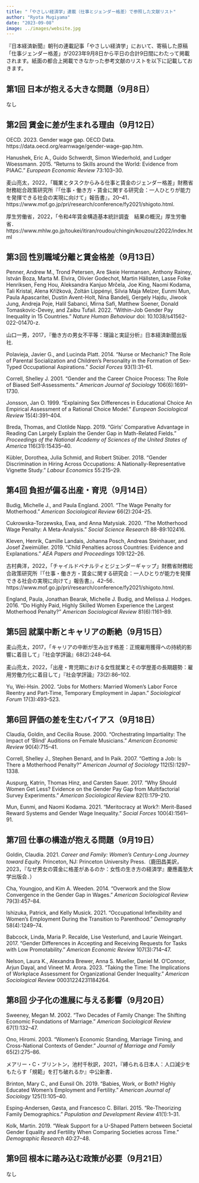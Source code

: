 ```yaml
---
title: "「やさしい経済学」連載（仕事とジェンダー格差）で参照した文献リスト"
author: "Ryota Mugiyama"
date: "2023-09-08"
image: ../images/website.jpg
---
```


『日本経済新聞』朝刊の連載記事「やさしい経済学」において、寄稿した原稿「仕事ジェンダー格差」が2023年9月8日から平日の合計9日間にわたって掲載されます。紙面の都合上掲載できなかった参考文献のリストを以下に記載しておきます。

## 第1回 日本が抱える大きな問題（9月8日）

なし

## 第2回 賃金に差が生まれる理由（9月12日）

OECD. 2023. Gender wage gap. OECD Data. https://data.oecd.org/earnwage/gender-wage-gap.htm.

Hanushek, Eric A., Guido Schwerdt, Simon Wiederhold, and Ludger Woessmann. 2015. "Returns to Skills around the World: Evidence from PIAAC." *European Economic Review* 73:103--30.

麦山亮太，2022，「職業とタスクからみる仕事と賃金のジェンダー格差」財務省財務総合政策研究所『「仕事・働き方・賃金に関する研究会：一人ひとりが能力を発揮できる社会の実現に向けて」報告書』，20--41．https://www.mof.go.jp/pri/research/conference/fy2021/shigoto.html.

厚生労働省，2022，「令和4年賃金構造基本統計調査　結果の概況」厚生労働省．https://www.mhlw.go.jp/toukei/itiran/roudou/chingin/kouzou/z2022/index.html


## 第3回 性別職域分離と賃金格差（9月13日）

Penner, Andrew M., Trond Petersen, Are Skeie Hermansen, Anthony Rainey, István Boza, Marta M. Elvira, Olivier Godechot, Martin Hällsten, Lasse Folke Henriksen, Feng Hou, Aleksandra Kanjuo Mrčela, Joe King, Naomi Kodama, Tali Kristal, Alena Křížková, Zoltán Lippényi, Silvia Maja Melzer, Eunmi Mun, Paula Apascaritei, Dustin Avent-Holt, Nina Bandelj, Gergely Hajdu, Jiwook Jung, Andreja Poje, Halil Sabanci, Mirna Safi, Matthew Soener, Donald Tomaskovic-Devey, and Zaibu Tufail. 2022. "Within-Job Gender Pay Inequality in 15 Countries." *Nature Human Behaviour* doi: 10.1038/s41562-022-01470-z.

山口一男，2017，『働き方の男女不平等：理論と実証分析』日本経済新聞出版社.

Polavieja, Javier G., and Lucinda Platt. 2014. "Nurse or Mechanic? The Role of Parental Socialization and Children's Personality in the Formation of Sex-Typed Occupational Aspirations." *Social Forces* 93(1):31--61.

Correll, Shelley J. 2001. "Gender and the Career Choice Process: The Role of Biased Self‐Assessments." *American Journal of Sociology* 106(6):1691--1730.

Jonsson, Jan O. 1999. "Explaining Sex Differences in Educational Choice An Empirical Assessment of a Rational Choice Model." *European Sociological Review* 15(4):391--404.

Breda, Thomas, and Clotilde Napp. 2019. "Girls' Comparative Advantage in Reading Can Largely Explain the Gender Gap in Math-Related Fields." *Proceedings of the National Academy of Sciences of the United States of America* 116(31):15435--40.

Kübler, Dorothea, Julia Schmid, and Robert Stüber. 2018. "Gender Discrimination in Hiring Across Occupations: A Nationally-Representative Vignette Study." *Labour Economics* 55:215–29.

## 第4回 負担が偏る出産・育児（9月14日）

Budig, Michelle J., and Paula England. 2001. "The Wage Penalty for Motherhood." *American Sociological Review* 66(2):204--25.

Cukrowska-Torzewska, Ewa, and Anna Matysiak. 2020. "The Motherhood Wage Penalty: A Meta-Analysis." *Social Science Research* 88-89:102416.

Kleven, Henrik, Camille Landais, Johanna Posch, Andreas Steinhauer, and Josef Zweimüller. 2019. "Child Penalties across Countries: Evidence and Explanations." *AEA Papers and Proceedings* 109:122--26.

古村典洋，2022，「チャイルドペナルティとジェンダーギャップ」財務省財務総合政策研究所『「仕事・働き方・賃金に関する研究会：一人ひとりが能力を発揮できる社会の実現に向けて」報告書』，42--56．https://www.mof.go.jp/pri/research/conference/fy2021/shigoto.html.

England, Paula, Jonathan Bearak, Michelle J. Budig, and Melissa J. Hodges. 2016. "Do Highly Paid, Highly Skilled Women Experience the Largest Motherhood Penalty?" *American Sociological Review* 81(6):1161--89.

## 第5回 就業中断とキャリアの断絶（9月15日）

麦山亮太，2017，「キャリアの中断が生み出す格差：正規雇用獲得への持続的影響に着目して」『社会学評論』68(2):248--64.

麦山亮太，2022，「出産・育児期における女性就業とその学歴差の長期趨勢：雇用労働力化に着目して」『社会学評論』73(2):86--102.

Yu, Wei-Hsin. 2002. "Jobs for Mothers: Married Women's Labor Force Reentry and Part-Time, Temporary Employment in Japan." *Sociological Forum* 17(3):493--523.

## 第6回 評価の差を生むバイアス（9月18日）

Claudia, Goldin, and Cecilia Rouse. 2000. "Orchestrating Impartiality: The Impact of ‘Blind' Auditions on Female Musicians." *American Economic Review* 90(4):715--41.

Correll, Shelley J., Stephen Benard, and In Paik. 2007. "Getting a Job: Is There a Motherhood Penalty?" *American Journal of Sociology* 112(5):1297--1338.

Auspurg, Katrin, Thomas Hinz, and Carsten Sauer. 2017. "Why Should Women Get Less? Evidence on the Gender Pay Gap from Multifactorial Survey Experiments." *American Sociological Review* 82(1):179--210.

Mun, Eunmi, and Naomi Kodama. 2021. "Meritocracy at Work?: Merit-Based Reward Systems and Gender Wage Inequality." *Social Forces* 100(4):1561--91.

## 第7回 仕事の構造が抱える問題（9月19日）

Goldin, Claudia. 2021. *Career and Family: Women's Century-Long Journey toward Equity.* Princeton, NJ: Princeton University Press.（鹿田昌美訳，2023，『なぜ男女の賃金に格差があるのか：女性の生き方の経済学』慶應義塾大学出版会．）

Cha, Youngjoo, and Kim A. Weeden. 2014. "Overwork and the Slow Convergence in the Gender Gap in Wages." *American Sociological Review* 79(3):457--84.

Ishizuka, Patrick, and Kelly Musick. 2021. "Occupational Inflexibility and Women's Employment During the Transition to Parenthood." *Demography* 58(4):1249--74.

Babcock, Linda, Maria P. Recalde, Lise Vesterlund, and Laurie Weingart. 2017. "Gender Differences in Accepting and Receiving Requests for Tasks with Low Promotability." *American Economic Review* 107(3):714--47.

Nelson, Laura K., Alexandra Brewer, Anna S. Mueller, Daniel M. O'Connor, Arjun Dayal, and Vineet M. Arora. 2023. "Taking the Time: The Implications of Workplace Assessment for Organizational Gender Inequality." *American Sociological Review* 00031224231184264.

## 第8回 少子化の進展に与える影響（9月20日）

Sweeney, Megan M. 2002. "Two Decades of Family Change: The Shifting Economic Foundations of Marriage." *American Sociological Review* 67(1):132--47.

Ono, Hiromi. 2003. "Women's Economic Standing, Marriage Timing, and Cross-National Contexts of Gender." *Journal of Marriage and Family* 65(2):275--86.

メアリー・C・ブリントン，池村千秋訳，2021，『縛られる日本人：人口減少をもたらす「規範」を打ち破れるか』中公新書．

Brinton, Mary C., and Eunsil Oh. 2019. "Babies, Work, or Both? Highly Educated Women's Employment and Fertility." *American Journal of Sociology* 125(1):105--40.

Esping-Andersen, Gøsta, and Francesco C. Billari. 2015. "Re-Theorizing Family Demographics." *Population and Development Review* 41(1):1--31.

Kolk, Martin. 2019. "Weak Support for a U-Shaped Pattern between Societal Gender Equality and Fertility When Comparing Societies across Time." *Demographic Research* 40:27--48.

## 第9回 根本に踏み込む政策が必要（9月21日）

なし